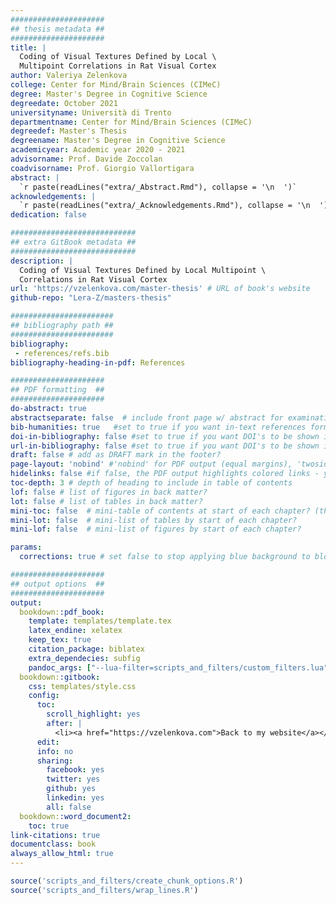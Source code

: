 ```yaml
---
#####################
## thesis metadata ##
#####################
title: |
  Coding of Visual Textures Defined by Local \
  Multipoint Correlations in Rat Visual Cortex
author: Valeriya Zelenkova
college: Center for Mind/Brain Sciences (CIMeC)
degree: Master's Degree in Cognitive Science
degreedate: October 2021
universityname: Università di Trento
departmentname: Center for Mind/Brain Sciences (CIMeC)
degreedef: Master's Thesis
degreename: Master's Degree in Cognitive Science
academicyear: Academic year 2020 - 2021
advisorname: Prof. Davide Zoccolan
coadvisorname: Prof. Giorgio Vallortigara
abstract: |
  `r paste(readLines("extra/_Abstract.Rmd"), collapse = '\n  ')`
acknowledgements: |
  `r paste(readLines("extra/_Acknowledgements.Rmd"), collapse = '\n  ')`
dedication: false

############################
## extra GitBook metadata ##
############################
description: |
  Coding of Visual Textures Defined by Local Multipoint \
  Correlations in Rat Visual Cortex
url: 'https://vzelenkova.com/master-thesis' # URL of book's website
github-repo: "Lera-Z/masters-thesis"

#######################
## bibliography path ##
#######################
bibliography: 
 - references/refs.bib
bibliography-heading-in-pdf: References

#####################
## PDF formatting  ##
#####################
do-abstract: true
abstractseparate: false  # include front page w/ abstract for examination schools?
bib-humanities: true   #set to true if you want in-text references formatted as author-year
doi-in-bibliography: false #set to true if you want DOI's to be shown in the bibliography
url-in-bibliography: false #set to true if you want DOI's to be shown in the bibliography. By default, it is linked under the publication name.
draft: false # add as DRAFT mark in the footer?
page-layout: 'nobind' #'nobind' for PDF output (equal margins), 'twoside' for two-sided binding (mirror margins and blank pages), leave blank for one-sided binding (left margin > right margin)
hidelinks: false #if false, the PDF output highlights colored links - you will probably want to set this to true for PDF version you wish to physically print
toc-depth: 3 # depth of heading to include in table of contents
lof: false # list of figures in back matter?
lot: false # list of tables in back matter?
mini-toc: false  # mini-table of contents at start of each chapter? (this just prepares it; you must also add \minitoc after the chapter titles)
mini-lot: false  # mini-list of tables by start of each chapter?
mini-lof: false  # mini-list of figures by start of each chapter?

params:
  corrections: true # set false to stop applying blue background to blocks of corrections

#####################
## output options  ##
#####################
output:
  bookdown::pdf_book:
    template: templates/template.tex
    latex_endine: xelatex
    keep_tex: true
    citation_package: biblatex
    extra_dependecies: subfig
    pandoc_args: ["--lua-filter=scripts_and_filters/custom_filters.lua"]
  bookdown::gitbook:
    css: templates/style.css
    config:
      toc:
        scroll_highlight: yes
        after: |
          <li><a href="https://vzelenkova.com">Back to my website</a></li>
      edit:
      info: no
      sharing:
        facebook: yes
        twitter: yes
        github: yes
        linkedin: yes
        all: false
  bookdown::word_document2:
    toc: true   
link-citations: true
documentclass: book
always_allow_html: true
---
```



```r
source('scripts_and_filters/create_chunk_options.R')
source('scripts_and_filters/wrap_lines.R')
```
<!--
Include the create_chunk_options chunk above at the top of your index.Rmd file
This will include code to create additional chunk options (e.g. for adding author references to savequotes)
and to make sure lines in code soft wrap
If you need to create your own additional chunk options, edit the file scripts/create_chunk_options.R
-->
